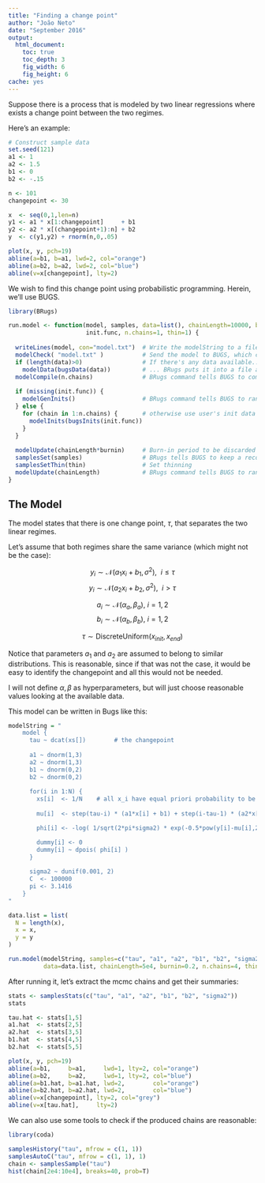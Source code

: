 ```yaml
---
title: "Finding a change point"
author: "João Neto"
date: "September 2016"
output: 
  html_document:
    toc: true
    toc_depth: 3
    fig_width: 6
    fig_height: 6
cache: yes
---
```


Suppose there is a process that is modeled by two linear regressions where exists a change point between the two regimes. 

Here's an example:

```r
# Construct sample data
set.seed(121)
a1 <- 1
a2 <- 1.5
b1 <- 0
b2 <- -.15

n <- 101
changepoint <- 30

x  <- seq(0,1,len=n)
y1 <- a1 * x[1:changepoint]     + b1
y2 <- a2 * x[(changepoint+1):n] + b2
y  <- c(y1,y2) + rnorm(n,0,.05)

plot(x, y, pch=19)
abline(a=b1, b=a1, lwd=2, col="orange")
abline(a=b2, b=a2, lwd=2, col="blue")
abline(v=x[changepoint], lty=2)
```

We wish to find this change point using probabilistic programming. Herein, we'll use BUGS.

```r
library(BRugs)

run.model <- function(model, samples, data=list(), chainLength=10000, burnin=0.10, 
                      init.func, n.chains=1, thin=1) {
  
  writeLines(model, con="model.txt")  # Write the modelString to a file
  modelCheck( "model.txt" )           # Send the model to BUGS, which checks the model syntax
  if (length(data)>0)                 # If there's any data available...
    modelData(bugsData(data))         # ... BRugs puts it into a file and ships it to BUGS
  modelCompile(n.chains)              # BRugs command tells BUGS to compile the model
  
  if (missing(init.func)) {
    modelGenInits()                   # BRugs command tells BUGS to randomly initialize a chain
  } else {
    for (chain in 1:n.chains) {       # otherwise use user's init data
      modelInits(bugsInits(init.func))
    }
  }
  
  modelUpdate(chainLength*burnin)     # Burn-in period to be discarded
  samplesSet(samples)                 # BRugs tells BUGS to keep a record of the sampled values
  samplesSetThin(thin)                # Set thinning
  modelUpdate(chainLength)            # BRugs command tells BUGS to randomly initialize a chain
}

```

## The Model

The model states that there is one change point, $\tau$, that separates the two linear regimes. 

Let's assume that both regimes share the same variance (which might not be the case):

$$y_i \sim \mathcal{N}(a_1 x_i + b_1, \sigma^2), ~ ~ i \leq \tau$$
$$y_i \sim \mathcal{N}(a_2 x_i + b_2, \sigma^2), ~ ~ i \gt  \tau$$

$$a_i \sim \mathcal{N}(\alpha_a, \beta_a), ~ i=1,2$$
$$b_i \sim \mathcal{N}(\alpha_b, \beta_b), ~ i=1,2$$

$$\tau \sim \text{DiscreteUniform}(x_{init}, x_{end})$$

Notice that parameters $a_1$ and $a_2$ are assumed to belong to similar distributions. This is reasonable, since if that was not the case, it would be easy to identify the changepoint and all this would not be needed.

I will not define $\alpha, \beta$ as hyperparameters, but will just choose reasonable values looking at the available data.

This model can be written in Bugs like this:

```r
modelString = "
    model {
      tau ~ dcat(xs[])        # the changepoint
      
      a1 ~ dnorm(1,3)
      a2 ~ dnorm(1,3)
      b1 ~ dnorm(0,2)
      b2 ~ dnorm(0,2)
  
      for(i in 1:N) {
        xs[i]  <- 1/N    # all x_i have equal priori probability to be the changepoint
  
        mu[i]  <- step(tau-i) * (a1*x[i] + b1) + step(i-tau-1) * (a2*x[i] + b2)

        phi[i] <- -log( 1/sqrt(2*pi*sigma2) * exp(-0.5*pow(y[i]-mu[i],2)/sigma2) ) + C

        dummy[i] <- 0
        dummy[i] ~ dpois( phi[i] )
      }
  
      sigma2 ~ dunif(0.001, 2)
      C  <- 100000
      pi <- 3.1416
    }
"

data.list = list(
  N = length(x),
  x = x,
  y = y
)

run.model(modelString, samples=c("tau", "a1", "a2", "b1", "b2", "sigma2"), 
          data=data.list, chainLength=5e4, burnin=0.2, n.chains=4, thin=2)
```

After running it, let's extract the mcmc chains and get their summaries:

```r
stats <- samplesStats(c("tau", "a1", "a2", "b1", "b2", "sigma2"))
stats

tau.hat <- stats[1,5]
a1.hat  <- stats[2,5]
a2.hat  <- stats[3,5]
b1.hat  <- stats[4,5]
b2.hat  <- stats[5,5]

plot(x, y, pch=19)
abline(a=b1,     b=a1,     lwd=1, lty=2, col="orange")
abline(a=b2,     b=a2,     lwd=1, lty=2, col="blue")
abline(a=b1.hat, b=a1.hat, lwd=2,        col="orange")
abline(a=b2.hat, b=a2.hat, lwd=2,        col="blue")
abline(v=x[changepoint], lty=2, col="grey")
abline(v=x[tau.hat],     lty=2)
```

We can also use some tools to check if the produced chains are reasonable:

```r
library(coda)

samplesHistory("tau", mfrow = c(1, 1))
samplesAutoC("tau", mfrow = c(1, 1), 1)
chain <- samplesSample("tau")
hist(chain[2e4:10e4], breaks=40, prob=T)
```

